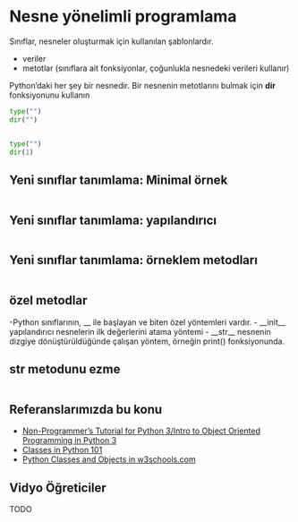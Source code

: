 # Nesne yönelimli programlama

Sınıflar, nesneler oluşturmak için kullanılan şablonlardır.

- veriler
- metotlar (sınıflara ait fonksiyonlar, çoğunlukla nesnedeki verileri kullanır)

Python'daki her şey bir nesnedir.
Bir nesnenin metotlarını bulmak için **dir** fonksiyonunu kullanın


```python
type("")
dir("")


type("")
dir(1)
```



## Yeni sınıflar tanımlama: Minimal örnek

```.python
```




## Yeni sınıflar tanımlama: yapılandırıcı


```.python
```


## Yeni sınıflar tanımlama:  örneklem metodları

```.python
```

## özel metodlar

-Python sınıflarının, \_\_ ile başlayan ve biten özel yöntemleri vardır.
- \_\_init\_\_ yapılandırıcı nesnelerin ilk değerlerini atama yöntemi
- \_\_str\_\_  nesnenin dizgiye dönüştürüldüğünde çalışan yöntem, örneğin print() fonksiyonunda.

## str metodunu ezme


```.python
```


## Referanslarımızda bu konu

- [Non-Programmer's Tutorial for Python 3/Intro to Object Oriented Programming in Python 3](https://en.wikibooks.org/wiki/Non-Programmer%27s_Tutorial_for_Python_3/Intro_to_Object_Oriented_Programming_in_Python_3)
- [Classes in Python 101](https://python101.pythonlibrary.org/chapter11_classes.html)
- [Python Classes and Objects in w3schools.com](https://www.w3schools.com/python/python_classes.asp)

## Vidyo Öğreticiler

TODO

